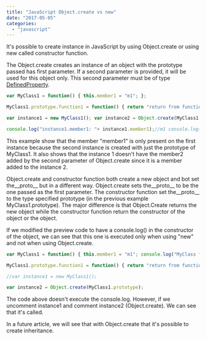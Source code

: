 ```yaml
---
title: "JavaScript Object.create vs new"
date: "2017-05-05"
categories: 
  - "javascript"
---
```


It's possible to create instance in JavaScript by using Object.create or using new called constructor function.

The Object.create creates an instance of an object with the prototype passed has first parameter. If a second parameter is provided, it will be used for this object only. This second parameter must be of type [DefinedProperty](https://developer.mozilla.org/en-US/docs/Web/JavaScript/Reference/Global_Objects/Object/defineProperties).

```typescript
var MyClass1 = function() { this.member1 = "m1"; };

MyClass1.prototype.function1 = function() { return "return from function1"; };

var instance1 = new MyClass1(); var instance2 = Object.create(MyClass1.prototype, { "member2": { value: "m2", writable: true }});

console.log("instance1.member1: "+ instance1.member1);//m1 console.log("instance1.function1: "+ instance1.function1());//return from function1 console.log("instance2.member1: "+ instance2.member1);//undefined console.log("instance2.member2: "+ instance2.member2);//m2 console.log("instance2.function1: "+ instance2.function1());//return from function1 console.log("instance1.member2: "+ instance1.member2);//undefined 
``` 


This example show that the member "member1" is only present on the first instance because the second instance is created with just the prototype of MyClass1. It also shows that the instance 1 doesn't have the member2 added by the second parameter of Object.create since it is a member added to the instance 2.

Object.create and constructor function both create a new object and bot set the__proto__ but in a different way. Object.create sets the__proto__ to be the one passed as the first parameter. The constructor function set the__proto__ to the type specified prototype (in the previous example MyClass1.prototype). The major difference is that Object.Create returns the new object while the constructor function return the constructor of the object or the object.

If we modified the preview code to have a console.log() in the constructor of the object, we can see that this one is executed only when using "new" and not when using Object.create.

```typescript
var MyClass1 = function() { this.member1 = "m1"; console.log("MyClass function"); };

MyClass1.prototype.function1 = function() { return "return from function1"; };

//var instance1 = new MyClass1();

var instance2 = Object.create(MyClass1.prototype); 
``` 


The code above doesn't execute the console.log. However, if we uncomment instance1 and comment instance2 (Object.create). We can see that it's called.

In a future article, we will see that with Object.create that it's possible to create inheritance.
